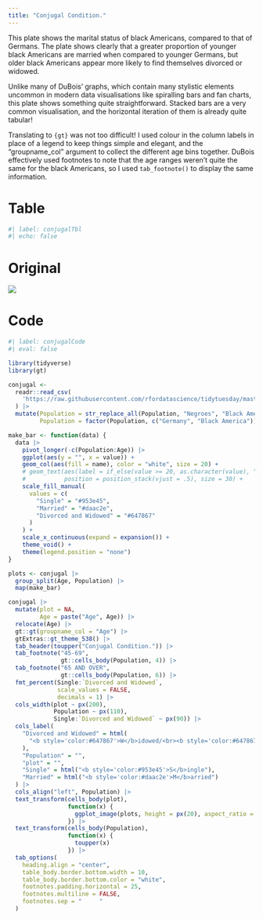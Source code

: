 ```yaml
---
title: "Conjugal Condition."
---
```


This plate shows the marital status of black Americans, compared to that of Germans. The plate shows clearly that a greater proportion of younger black Americans are married when compared to younger Germans, but older black Americans appear more likely to find themselves divorced or widowed.

Unlike many of DuBois' graphs, which contain many stylistic elements uncommon in modern data visualisations like spiralling bars and fan charts, this plate shows something quite straightforward. Stacked bars are a very common visualisation, and the horizontal iteration of them is already quite tabular!

Translating to `{gt}` was not too difficult! I used colour in the column labels in place of a legend to keep things simple and elegant, and the "groupname_col" argument to collect the different age bins together. DuBois effectively used footnotes to note that the age ranges weren't quite the same for the black Americans, so I used `tab_footnote()` to display the same information.

::: {.panel-tabset}

# Table

```r
#| label: conjugalTbl
#| echo: false
```

# Original

![](https://raw.githubusercontent.com/ajstarks/dubois-data-portraits/master/challenge/challenge02/original-plate-10.jpg)

# Code

```r
#| label: conjugalCode
#| eval: false

library(tidyverse)
library(gt)

conjugal <-
  readr::read_csv(
    'https://raw.githubusercontent.com/rfordatascience/tidytuesday/master/data/2021/2021-02-16/conjugal.csv'
  ) |> 
  mutate(Population = str_replace_all(Population, "Negroes", "Black America"),
         Population = factor(Population, c("Germany", "Black America")))

make_bar <- function(data) {
  data |>
    pivot_longer(-c(Population:Age)) |>
    ggplot(aes(y = "", x = value)) +
    geom_col(aes(fill = name), color = "white", size = 20) +
    # geom_text(aes(label = if_else(value >= 20, as.character(value), "")),
    #           position = position_stack(vjust = .5), size = 30) +
    scale_fill_manual(
      values = c(
        "Single" = "#953e45",
        "Married" = "#daac2e",
        "Divorced and Widowed" = "#647867"
      )
    ) +
    scale_x_continuous(expand = expansion()) +
    theme_void() +
    theme(legend.position = "none")
}

plots <- conjugal |>
  group_split(Age, Population) |>
  map(make_bar)

conjugal |>
  mutate(plot = NA,
         Age = paste("Age", Age)) |>
  relocate(Age) |>
  gt::gt(groupname_col = "Age") |>
  gtExtras::gt_theme_538() |>
  tab_header(toupper("Conjugal Condition.")) |>
  tab_footnote("45-69",
               gt::cells_body(Population, 4)) |>
  tab_footnote("65 AND OVER",
               gt::cells_body(Population, 6)) |>
  fmt_percent(Single:`Divorced and Widowed`,
              scale_values = FALSE,
              decimals = 1) |>
  cols_width(plot ~ px(200),
             Population ~ px(110),
             Single:`Divorced and Widowed` ~ px(90)) |>
  cols_label(
    "Divorced and Widowed" = html(
      "<b style='color:#647867'>W</b>idowed/<br><b style='color:#647867'>D</b>ivorced"
    ),
    "Population" = "",
    "plot" = "",
    "Single" = html("<b style='color:#953e45'>S</b>ingle"),
    "Married" = html("<b style='color:#daac2e'>M</b>arried")
  ) |>
  cols_align("left", Population) |>
  text_transform(cells_body(plot),
                 function(x) {
                   ggplot_image(plots, height = px(20), aspect_ratio = 8)
                 }) |>
  text_transform(cells_body(Population),
                 function(x) {
                   toupper(x)
                 }) |>
  tab_options(
    heading.align = "center",
    table_body.border.bottom.width = 10,
    table_body.border.bottom.color = "white",
    footnotes.padding.horizontal = 25,
    footnotes.multiline = FALSE,
    footnotes.sep = "     "
  )
```

:::